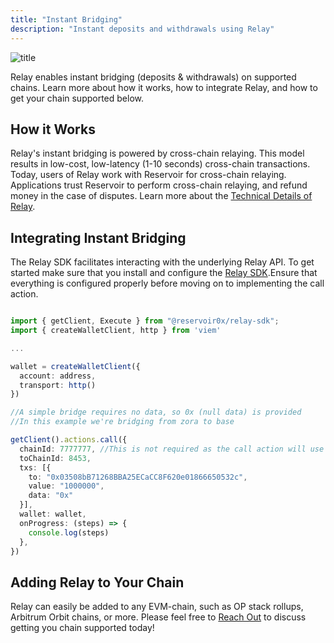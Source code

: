 ```yaml
---
title: "Instant Bridging"
description: "Instant deposits and withdrawals using Relay"
---
```


![title](/images/instant-bridging.png)

Relay enables instant bridging (deposits & withdrawals) on supported chains. Learn more about how it works, how to integrate Relay, and how to get your chain supported below.

## How it Works

Relay's instant bridging is powered by cross-chain relaying. This model results in low-cost, low-latency (1-10 seconds) cross-chain transactions. Today, users of Relay work with Reservoir for cross-chain relaying. Applications trust Reservoir to perform cross-chain relaying, and refund money in the case of disputes. Learn more about the [Technical Details of Relay](/what-is-relay).

## Integrating Instant Bridging

The Relay SDK facilitates interacting with the underlying Relay API. To get started make sure that you install and configure the [Relay SDK](https://docs.relay.link/references/sdk/getting-started).Ensure that everything is configured properly before moving on to implementing the call action.

```typescript Instant Bridge

import { getClient, Execute } from "@reservoir0x/relay-sdk";
import { createWalletClient, http } from 'viem'

...

wallet = createWalletClient({
  account: address,
  transport: http()
})

//A simple bridge requires no data, so 0x (null data) is provided
//In this example we're bridging from zora to base

getClient().actions.call({
  chainId: 7777777, //This is not required as the call action will use the active configured chain
  toChainId: 8453,
  txs: [{
    to: "0x03508bB71268BBA25ECaCC8F620e01866650532c",
   	value: "1000000",
    data: "0x"
  }],
  wallet: wallet,
  onProgress: (steps) => {
    console.log(steps)
  },
})
```

## Adding Relay to Your Chain

Relay can easily be added to any EVM-chain, such as OP stack rollups, Arbitrum Orbit chains, or more. Please feel free to [Reach Out](mailto:support@relay.link) to discuss getting you chain supported today!
